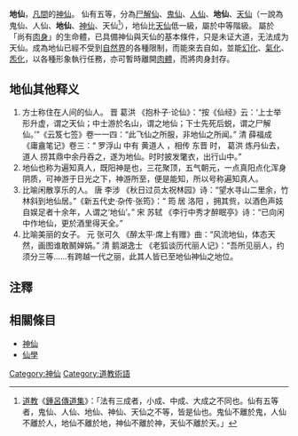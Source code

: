 '''地仙'''，[[凡間|凡間]]的[[神仙|神仙]]。
仙有五等，分為[[尸解仙|尸解仙]]、[[鬼仙|鬼仙]]、[[人仙|人仙]]、'''地仙'''、[[天仙|天仙]]（一說為鬼仙、人仙、'''地仙'''、[[神仙|神仙]]、天仙<ref>[[道教|道教]]《[[鍾呂傳道集|鍾呂傳道集]]》：「法有三成者，小成、中成、大成之不同也。仙有五等者，鬼仙、人仙、地仙、神仙、天仙之不等，皆是仙也。鬼仙不離於鬼，人仙不離於人，地仙不離於地，神仙不離於神，天仙不離於天。」</ref>），地仙比[[天仙|天仙]]低一級，屬於中等階級。
屬於「尚有[[肉身|肉身]]」的生命體，已具備神仙與天仙的基本條件，只是未证大道，无法成为天仙。成為地仙已經不受到[[自然界|自然界]]的各種限制，而能來去自如，並能[[幻化|幻化]]、[[氣|氣化]]、[[炁|炁化]]，以各種形象執行任務，亦可暫時離開[[肉體|肉體]]，而將肉身封存。

==地仙其他释义==

#方士称住在人间的仙人。 晋 葛洪 《抱朴子·论仙》：“按《仙经》云：‘上士举形升虚，谓之天仙；中士游於名山，谓之地仙；下士先死后蜕，谓之尸解仙。’”《云笈七签》卷一一四：“此飞仙之所服，非地仙之所闻。” 清 薛福成 《庸盦笔记》卷三：“ 罗浮山 中有 黄道人 ，相传 东晋 时， 葛洪 炼丹仙去， 道人 捞其鼎中余丹吞之，遂为地仙。时时披发氅衣，出行山中。”
#地仙也称为遍知真人，既阳神是也，三花聚顶，五气朝元，一点真阳点化浑身阴质，可神游于日光之下，神游所至，便是能知，所以号称遍知真人。
#比喻闲散享乐的人。 唐 李涉 《秋日过员太祝林园》诗：“望水寻山二里余，竹林斜到地仙居。”《新五代史·杂传·张筠》：“ 筠 居 洛阳 ，拥其赀，以酒色声妓自娱足者十余年，人谓之‘地仙’。” 宋 苏轼 《李行中秀才醉眠亭》诗：“已向闲中作地仙，更於酒里得天全。”
#比喻美丽的女子。 元 张可久 《醉太平·席上有赠》曲：“风流地仙，体态天然，画图谁敢鬭婵娟。” 清 鹅湖逸士 《老狐谈历代丽人记》：“吾所见丽人，约须分三等……有跨越一代之丽，此其人皆已至地仙神仙之地位。

== 注釋 ==
<references/>

== 相關條目 ==
*[[神仙|神仙]]
*[[仙學|仙學]]

[[Category:神仙|Category:神仙]]
[[Category:道教術語|Category:道教術語]]